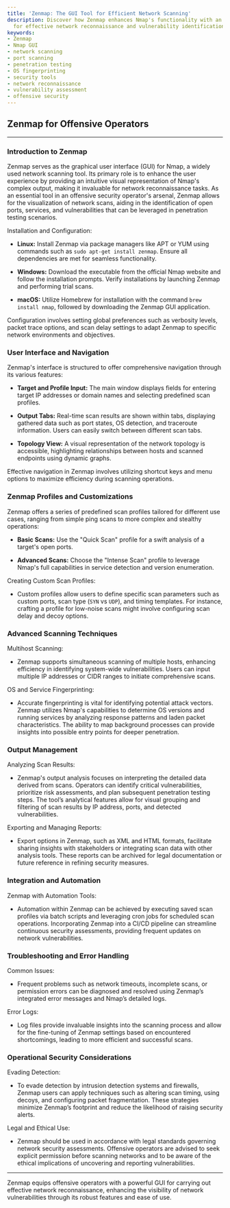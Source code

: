 ```yaml
---
title: 'Zenmap: The GUI Tool for Efficient Network Scanning'
description: Discover how Zenmap enhances Nmap's functionality with an intuitive GUI
  for effective network reconnaissance and vulnerability identification.
keywords:
- Zenmap
- Nmap GUI
- network scanning
- port scanning
- penetration testing
- OS fingerprinting
- security tools
- network reconnaissance
- vulnerability assessment
- offensive security
---
```


## Zenmap for Offensive Operators

---

### Introduction to Zenmap

Zenmap serves as the graphical user interface (GUI) for Nmap, a widely used network scanning tool. Its primary role is to enhance the user experience by providing an intuitive visual representation of Nmap's complex output, making it invaluable for network reconnaissance tasks. As an essential tool in an offensive security operator's arsenal, Zenmap allows for the visualization of network scans, aiding in the identification of open ports, services, and vulnerabilities that can be leveraged in penetration testing scenarios.

Installation and Configuration:

- **Linux:** Install Zenmap via package managers like APT or YUM using commands such as `sudo apt-get install zenmap`. Ensure all dependencies are met for seamless functionality.
  
- **Windows:** Download the executable from the official Nmap website and follow the installation prompts. Verify installations by launching Zenmap and performing trial scans.
  
- **macOS:** Utilize Homebrew for installation with the command `brew install nmap`, followed by downloading the Zenmap GUI application.

Configuration involves setting global preferences such as verbosity levels, packet trace options, and scan delay settings to adapt Zenmap to specific network environments and objectives.

### User Interface and Navigation

Zenmap's interface is structured to offer comprehensive navigation through its various features:

- **Target and Profile Input:** The main window displays fields for entering target IP addresses or domain names and selecting predefined scan profiles.
  
- **Output Tabs:** Real-time scan results are shown within tabs, displaying gathered data such as port states, OS detection, and traceroute information. Users can easily switch between different scan tabs.
  
- **Topology View:** A visual representation of the network topology is accessible, highlighting relationships between hosts and scanned endpoints using dynamic graphs.

Effective navigation in Zenmap involves utilizing shortcut keys and menu options to maximize efficiency during scanning operations.

### Zenmap Profiles and Customizations

Zenmap offers a series of predefined scan profiles tailored for different use cases, ranging from simple ping scans to more complex and stealthy operations:

- **Basic Scans:** Use the "Quick Scan" profile for a swift analysis of a target's open ports.
  
- **Advanced Scans:** Choose the "Intense Scan" profile to leverage Nmap's full capabilities in service detection and version enumeration.

Creating Custom Scan Profiles:

- Custom profiles allow users to define specific scan parameters such as custom ports, scan type (`SYN` vs `UDP`), and timing templates. For instance, crafting a profile for low-noise scans might involve configuring scan delay and decoy options.

### Advanced Scanning Techniques

Multihost Scanning:

- Zenmap supports simultaneous scanning of multiple hosts, enhancing efficiency in identifying system-wide vulnerabilities. Users can input multiple IP addresses or CIDR ranges to initiate comprehensive scans.

OS and Service Fingerprinting:

- Accurate fingerprinting is vital for identifying potential attack vectors. Zenmap utilizes Nmap's capabilities to determine OS versions and running services by analyzing response patterns and laden packet characteristics. The ability to map background processes can provide insights into possible entry points for deeper penetration.

### Output Management

Analyzing Scan Results:

- Zenmap's output analysis focuses on interpreting the detailed data derived from scans. Operators can identify critical vulnerabilities, prioritize risk assessments, and plan subsequent penetration testing steps. The tool’s analytical features allow for visual grouping and filtering of scan results by IP address, ports, and detected vulnerabilities.
  
Exporting and Managing Reports:

- Export options in Zenmap, such as XML and HTML formats, facilitate sharing insights with stakeholders or integrating scan data with other analysis tools. These reports can be archived for legal documentation or future reference in refining security measures.

### Integration and Automation

Zenmap with Automation Tools:

- Automation within Zenmap can be achieved by executing saved scan profiles via batch scripts and leveraging cron jobs for scheduled scan operations. Incorporating Zenmap into a CI/CD pipeline can streamline continuous security assessments, providing frequent updates on network vulnerabilities.

### Troubleshooting and Error Handling

Common Issues:

- Frequent problems such as network timeouts, incomplete scans, or permission errors can be diagnosed and resolved using Zenmap’s integrated error messages and Nmap’s detailed logs.
  
Error Logs:

- Log files provide invaluable insights into the scanning process and allow for the fine-tuning of Zenmap settings based on encountered shortcomings, leading to more efficient and successful scans.

### Operational Security Considerations

Evading Detection:

- To evade detection by intrusion detection systems and firewalls, Zenmap users can apply techniques such as altering scan timing, using decoys, and configuring packet fragmentation. These strategies minimize Zenmap’s footprint and reduce the likelihood of raising security alerts.

Legal and Ethical Use:

- Zenmap should be used in accordance with legal standards governing network security assessments. Offensive operators are advised to seek explicit permission before scanning networks and to be aware of the ethical implications of uncovering and reporting vulnerabilities.

--- 

Zenmap equips offensive operators with a powerful GUI for carrying out effective network reconnaissance, enhancing the visibility of network vulnerabilities through its robust features and ease of use.